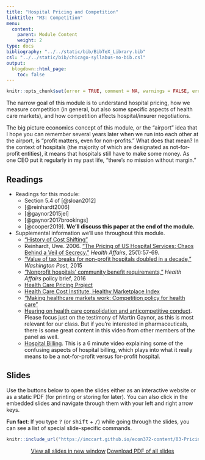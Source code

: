```yaml
---
title: "Hospital Pricing and Competition"
linktitle: "M3: Competition"
menu:
  content:
    parent: Module Content
    weight: 2
type: docs
bibliography: "../../static/bib/BibTeX_Library.bib"
csl: "../../static/bib/chicago-syllabus-no-bib.csl"
output:
  blogdown::html_page:
    toc: false
---
```


```r
knitr::opts_chunk$set(error = TRUE, comment = NA, warnings = FALSE, errors = FALSE, messages = FALSE, tidy = FALSE, echo = FALSE)
```

The narrow goal of this module is to understand hospital pricing, how we measure competition (in general, but also some specific aspects of health care markets), and how competition affects hospital/insurer negotiations.

The big picture economics concept of this module, or the "airport" idea that I hope you can remember several years later when we run into each other at the airport, is "profit matters, even for non-profits." What does that mean? In the context of hospitals (the majority of which are designated as not-for-profit entities), it means that hospitals still have to make some money. As one CEO put it regularly in my past life, "there's no mission without margin."

## Readings

- <i class="fas fa-book"></i> Readings for this module:
    - Section 5.4 of [@sloan2012]
    - [@reinhardt2006]
    - [@gaynor2015jel]
    - [@gaynor2017brookings]
    - [@cooper2019]. **We'll discuss this paper at the end of the module.**
- <i class="fas fa-external-link-square-alt"></i> Supplemental information we'll use throughout this module.
    - ["History of Cost Shifting"](https://theincidentaleconomist.com/wordpress/hospital-cost-shifting-brief-history-and-possible-future/)
    - Reinhardt, Uwe. 2006. ["The Pricing of US Hospital Services: Chaos Behind a Veil of Secrecy."](https://www.healthaffairs.org/doi/full/10.1377/hlthaff.25.1.57) *Health Affairs*, 25(1):57-69.
    - ["Value of tax breaks for non-profit hospitals doubled in a decade,"](https://www.washingtonpost.com/national/health-science/value-of-tax-breaks-for-nonprofit-hospitals-doubled-in-a-decade/2015/06/17/4162c640-1450-11e5-9ddc-e3353542100c_story.html) *Washington Post*, 2015
    - ["Nonprofit hospitals' community benefit requirements,"](https://www.washingtonpost.com/national/health-science/value-of-tax-breaks-for-nonprofit-hospitals-doubled-in-a-decade/2015/06/17/4162c640-1450-11e5-9ddc-e3353542100c_story.html) *Health Affairs* policy brief, 2016
    - [Health Care Pricing Project](https://healthcarepricingproject.org/)
    - [Health Care Cost Institute, Healthy Marketplace Index](https://healthcostinstitute.org/research/hmi-interactive)
    - ["Making healthcare markets work: Competition policy for health care"](https://www.brookings.edu/research/making-health-care-markets-work-competition-policy-for-health-care/)
    - [Hearing on health care consolidation and anticompetitive conduct](https://www.youtube.com/watch?v=c2rLy4FWn_g). Please focus just on the testimony of Martin Gaynor, as this is most relevant for our class. But if you're interested in pharmaceuticals, there is some great content in this video from other members of the panel as well.
    - [Hospital Billing](https://truecostofhealthcare.org/hospitalization/). This is a 6 minute video explaining some of the confusing aspects of hospital billing, which plays into what it really means to be a not-for-profit versus for-profit hospital.
    


## Slides

Use the buttons below to open the slides either as an interactive website or as a static PDF (for printing or storing for later). You can also click in the embedded slides and navigate through them with your left and right arrow keys.

:::fyi
**Fun fact**: If you type <kbd>?</kbd> (or <kbd>shift</kbd> + <kbd>/</kbd>) while going through the slides, you can see a list of special slide-specific commands.
:::

<center>

```r
knitr::include_url("https://imccart.github.io/econ372-content/03-Pricing/03-pricing.html")
```


<p><a class="btn btn-primary btn-lg" target="_blank" href="https://imccart.github.io/econ372-content/03-Pricing/03-pricing.html"><i class="fas fa-external-link-alt"></i> View all slides in new window</a> <a class="btn btn-primary btn-lg" target="_blank" href="https://imccart.github.io/econ372-content/03-Pricing/03-pricing.pdf" role="button"><i class="far fa-file-pdf"></i> Download PDF of all slides</a></p>

</center>
